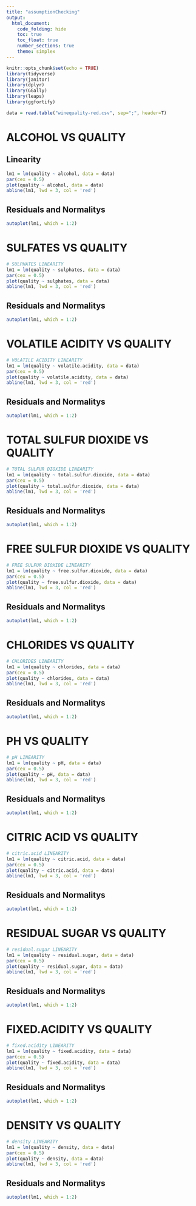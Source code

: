 ---
title: "assumptionChecking"
output:
  html_document:
    code_folding: hide
    toc: true
    toc_float: true
    number_sections: true
    theme: simplex 
---

``` {r setup, include=TRUE, cache = FALSE}
knitr::opts_chunk$set(echo = TRUE)
library(tidyverse)
library(janitor)
library(dplyr)
library(GGally)
library(leaps)
library(ggfortify)
```

```{r, message = FALSE}
data = read.table("winequality-red.csv", sep=";", header=T)
```

# ALCOHOL VS QUALITY

## Linearity
```{r}
lm1 = lm(quality ~ alcohol, data = data)
par(cex = 0.5)
plot(quality ~ alcohol, data = data)
abline(lm1, lwd = 3, col = 'red')
```

## Residuals and Normalitys
```{r}
autoplot(lm1, which = 1:2)
```

# SULFATES VS QUALITY
```{r}
# SULPHATES LINEARITY
lm1 = lm(quality ~ sulphates, data = data)
par(cex = 0.5)
plot(quality ~ sulphates, data = data)
abline(lm1, lwd = 3, col = 'red')
```

## Residuals and Normalitys
```{r}
autoplot(lm1, which = 1:2)
```

# VOLATILE ACIDITY VS QUALITY
```{r}
# VOLATILE ACIDITY LINEARITY
lm1 = lm(quality ~ volatile.acidity, data = data)
par(cex = 0.5)
plot(quality ~ volatile.acidity, data = data)
abline(lm1, lwd = 3, col = 'red')
```

## Residuals and Normalitys
```{r}
autoplot(lm1, which = 1:2)
```

# TOTAL SULFUR DIOXIDE VS QUALITY
```{r}
# TOTAL SULFUR DIOXIDE LINEARITY
lm1 = lm(quality ~ total.sulfur.dioxide, data = data)
par(cex = 0.5)
plot(quality ~ total.sulfur.dioxide, data = data)
abline(lm1, lwd = 3, col = 'red')
```

## Residuals and Normalitys
```{r}
autoplot(lm1, which = 1:2)
```

# FREE SULFUR DIOXIDE VS QUALITY
```{r}
# FREE SULFUR DIOXIDE LINEARITY
lm1 = lm(quality ~ free.sulfur.dioxide, data = data)
par(cex = 0.5)
plot(quality ~ free.sulfur.dioxide, data = data)
abline(lm1, lwd = 3, col = 'red')
```
## Residuals and Normalitys
```{r}
autoplot(lm1, which = 1:2)
```

# CHLORIDES VS QUALITY
```{r}
# CHLORIDES LINEARITY
lm1 = lm(quality ~ chlorides, data = data)
par(cex = 0.5)
plot(quality ~ chlorides, data = data)
abline(lm1, lwd = 3, col = 'red')
```

## Residuals and Normalitys
```{r}
autoplot(lm1, which = 1:2)
```

# PH VS QUALITY
```{r}
# pH LINEARITY
lm1 = lm(quality ~ pH, data = data)
par(cex = 0.5)
plot(quality ~ pH, data = data)
abline(lm1, lwd = 3, col = 'red')
```

## Residuals and Normalitys
```{r}
autoplot(lm1, which = 1:2)
```

# CITRIC ACID VS QUALITY
```{r}
# citric.acid LINEARITY
lm1 = lm(quality ~ citric.acid, data = data)
par(cex = 0.5)
plot(quality ~ citric.acid, data = data)
abline(lm1, lwd = 3, col = 'red')
```

## Residuals and Normalitys
```{r}
autoplot(lm1, which = 1:2)
```

# RESIDUAL SUGAR VS QUALITY
```{r}
# residual.sugar LINEARITY
lm1 = lm(quality ~ residual.sugar, data = data)
par(cex = 0.5)
plot(quality ~ residual.sugar, data = data)
abline(lm1, lwd = 3, col = 'red')
```

## Residuals and Normalitys
```{r}
autoplot(lm1, which = 1:2)
```

# FIXED.ACIDITY VS QUALITY
```{r}
# fixed.acidity LINEARITY
lm1 = lm(quality ~ fixed.acidity, data = data)
par(cex = 0.5)
plot(quality ~ fixed.acidity, data = data)
abline(lm1, lwd = 3, col = 'red')
```
## Residuals and Normalitys
```{r}
autoplot(lm1, which = 1:2)
```

# DENSITY VS QUALITY
```{r}
# density LINEARITY
lm1 = lm(quality ~ density, data = data)
par(cex = 0.5)
plot(quality ~ density, data = data)
abline(lm1, lwd = 3, col = 'red')
```

## Residuals and Normalitys
```{r}
autoplot(lm1, which = 1:2)
```